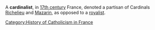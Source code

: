 {{Orphan|date=July 2006}} 
A '''cardinalist''', in [[17th century]] France, denoted a partisan of Cardinals [[Armand Jean du Plessis, Cardinal Richelieu|Richelieu]] and [[Jules Cardinal Mazarin|Mazarin]], as opposed to a [[House of Bourbon|royalist]].

{{Nuttall}}
[[Category:History of Catholicism in France]]
{{stub}}